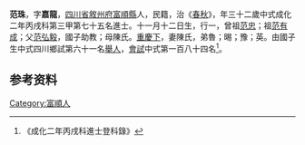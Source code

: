 {{明清人物信息框
| 姓名 = 范珠
| 原名 =
| 圖片名稱= 
| 圖片大小 =
| 圖片說明 = 
| 最高職務 =
| 國家 = 大明 
| 爵位 =
| 籍貫 = [[四川省|四川省]][[敘州府|敘州府]][[富順縣|富順縣]]
| 族裔 = 
| 旗籍 = 
| 字號 = 
| 諡號 =
| 出生日期 = 十一月十二日
| 出生地點 =
| 逝世日期 = 
| 逝世地點 =
| 墓葬 =
| 配偶 = 陳氏
| 親屬 = 曾祖[[范忠|范忠]]，祖[[范有成|范有成]]，父[[范弘毅|范弘毅]]，母陳氏
| 出身 =
* 成化二年丙戌科進士
| 經歷 =
| 著作 =  
*
*
*
}}
'''范珠'''{{BD|1435年||1494年||}}，字'''嘉龍'''，[[四川省|四川省]][[敘州府|敘州府]][[富順縣|富順縣]]人，民籍，治《[[春秋|春秋]]》，年三十二歲中式成化二年丙戌科第三甲第七十五名進士。十一月十二日生，行一，曾祖[[范忠|范忠]]；祖[[范有成|范有成]]；父[[范弘毅|范弘毅]]，國子助教；母陳氏。[[重慶下|重慶下]]，妻陳氏，弟魯；晹；豫；英。由國子生中式四川鄉試第六十一名[[舉人|舉人]]，[[會試|會試]]中式第一百八十四名<ref>《成化二年丙戌科進士登科錄》</ref>。

== 参考资料 ==
{{reflist}}

{{成化二年丙戌科殿试金榜}}

{{Authority control}}

{{DEFAULTSORT:}}
[[Category:富順人|Category:富順人]]


{{明朝人物小作品}}